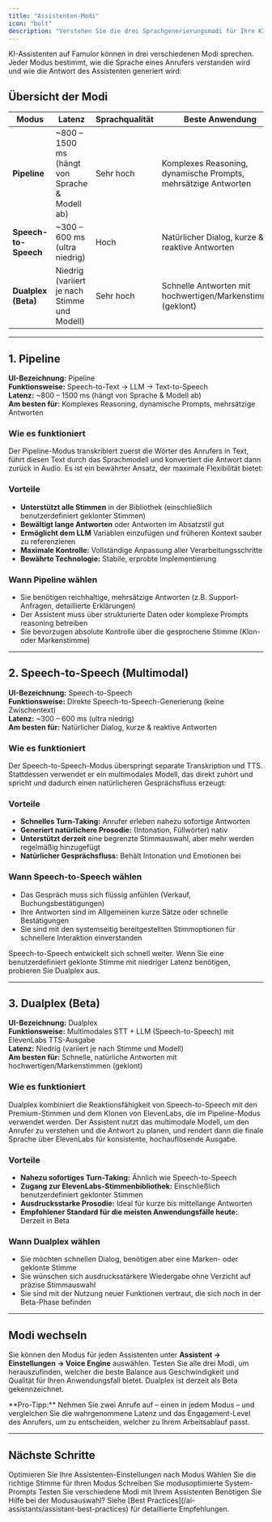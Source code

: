 ```yaml
---
title: "Assistenten-Modi"
icon: "bolt"
description: "Verstehen Sie die drei Sprachgenerierungsmodi für Ihre KI-Assistenten und wann Sie jeden verwenden sollten"
---
```


KI-Assistenten auf Famulor können in drei verschiedenen Modi sprechen. Jeder Modus bestimmt, wie die Sprache eines Anrufers verstanden wird und wie die Antwort des Assistenten generiert wird:

## Übersicht der Modi

| Modus | Latenz | Sprachqualität | Beste Anwendung |
|-------|--------|----------------|-----------------|
| **Pipeline** | ~800 – 1500 ms (hängt von Sprache & Modell ab) | Sehr hoch | Komplexes Reasoning, dynamische Prompts, mehrsätzige Antworten |
| **Speech-to-Speech** | ~300 – 600 ms (ultra niedrig) | Hoch | Natürlicher Dialog, kurze & reaktive Antworten |
| **Dualplex (Beta)** | Niedrig (variiert je nach Stimme und Modell) | Sehr hoch | Schnelle Antworten mit hochwertigen/Markenstimmen (geklont) |

---

## 1. Pipeline

**UI-Bezeichnung:** Pipeline  
**Funktionsweise:** Speech-to-Text → LLM → Text-to-Speech  
**Latenz:** ~800 – 1500 ms (hängt von Sprache & Modell ab)  
**Am besten für:** Komplexes Reasoning, dynamische Prompts, mehrsätzige Antworten

### Wie es funktioniert
Der Pipeline-Modus transkribiert zuerst die Wörter des Anrufers in Text, führt diesen Text durch das Sprachmodell und konvertiert die Antwort dann zurück in Audio. Es ist ein bewährter Ansatz, der maximale Flexibilität bietet:

### Vorteile
- **Unterstützt alle Stimmen** in der Bibliothek (einschließlich benutzerdefiniert geklonter Stimmen)
- **Bewältigt lange Antworten** oder Antworten im Absatzstil gut
- **Ermöglicht dem LLM** Variablen einzufügen und früheren Kontext sauber zu referenzieren
- **Maximale Kontrolle:** Vollständige Anpassung aller Verarbeitungsschritte
- **Bewährte Technologie:** Stabile, erprobte Implementierung

### Wann Pipeline wählen
- Sie benötigen reichhaltige, mehrsätzige Antworten (z.B. Support-Anfragen, detaillierte Erklärungen)
- Der Assistent muss über strukturierte Daten oder komplexe Prompts reasoning betreiben
- Sie bevorzugen absolute Kontrolle über die gesprochene Stimme (Klon- oder Markenstimme)

---

## 2. Speech-to-Speech (Multimodal)

**UI-Bezeichnung:** Speech-to-Speech  
**Funktionsweise:** Direkte Speech-to-Speech-Generierung (keine Zwischentext)  
**Latenz:** ~300 – 600 ms (ultra niedrig)  
**Am besten für:** Natürlicher Dialog, kurze & reaktive Antworten

### Wie es funktioniert
Der Speech-to-Speech-Modus überspringt separate Transkription und TTS. Stattdessen verwendet er ein multimodales Modell, das direkt zuhört und spricht und dadurch einen natürlicheren Gesprächsfluss erzeugt:

### Vorteile
- **Schnelles Turn-Taking:** Anrufer erleben nahezu sofortige Antworten
- **Generiert natürlichere Prosodie:** (Intonation, Füllwörter) nativ
- **Unterstützt derzeit** eine begrenzte Stimmauswahl, aber mehr werden regelmäßig hinzugefügt
- **Natürlicher Gesprächsfluss:** Behält Intonation und Emotionen bei

### Wann Speech-to-Speech wählen
- Das Gespräch muss sich flüssig anfühlen (Verkauf, Buchungsbestätigungen)
- Ihre Antworten sind im Allgemeinen kurze Sätze oder schnelle Bestätigungen
- Sie sind mit den systemseitig bereitgestellten Stimmoptionen für schnellere Interaktion einverstanden

<Info>
Speech-to-Speech entwickelt sich schnell weiter. Wenn Sie eine benutzerdefiniert geklonte Stimme mit niedriger Latenz benötigen, probieren Sie Dualplex aus.
</Info>

---

## 3. Dualplex (Beta)

**UI-Bezeichnung:** Dualplex  
**Funktionsweise:** Multimodales STT + LLM (Speech-to-Speech) mit ElevenLabs TTS-Ausgabe  
**Latenz:** Niedrig (variiert je nach Stimme und Modell)  
**Am besten für:** Schnelle, natürliche Antworten mit hochwertigen/Markenstimmen (geklont)

### Wie es funktioniert
Dualplex kombiniert die Reaktionsfähigkeit von Speech-to-Speech mit den Premium-Stimmen und dem Klonen von ElevenLabs, die im Pipeline-Modus verwendet werden. Der Assistent nutzt das multimodale Modell, um den Anrufer zu verstehen und die Antwort zu planen, und rendert dann die finale Sprache über ElevenLabs für konsistente, hochauflösende Ausgabe.

### Vorteile
- **Nahezu sofortiges Turn-Taking:** Ähnlich wie Speech-to-Speech
- **Zugang zur ElevenLabs-Stimmenbibliothek:** Einschließlich benutzerdefiniert geklonter Stimmen
- **Ausdrucksstarke Prosodie:** Ideal für kurze bis mittellange Antworten
- **Empfohlener Standard für die meisten Anwendungsfälle heute:** Derzeit in Beta

### Wann Dualplex wählen
- Sie möchten schnellen Dialog, benötigen aber eine Marken- oder geklonte Stimme
- Sie wünschen sich ausdrucksstärkere Wiedergabe ohne Verzicht auf präzise Stimmauswahl
- Sie sind mit der Nutzung neuer Funktionen vertraut, die sich noch in der Beta-Phase befinden

---

## Modi wechseln

Sie können den Modus für jeden Assistenten unter **Assistent → Einstellungen → Voice Engine** auswählen. Testen Sie alle drei Modi, um herauszufinden, welcher die beste Balance aus Geschwindigkeit und Qualität für Ihren Anwendungsfall bietet. Dualplex ist derzeit als Beta gekennzeichnet.

<Tip>
**Pro-Tipp:** Nehmen Sie zwei Anrufe auf – einen in jedem Modus – und vergleichen Sie die wahrgenommene Latenz und das Engagement-Level des Anrufers, um zu entscheiden, welcher zu Ihrem Arbeitsablauf passt.
</Tip>

---

## Nächste Schritte

<CardGroup cols={2}>
<Card title="Best Practices" icon="check" href="/ai-assistants/assistant-best-practices">
Optimieren Sie Ihre Assistenten-Einstellungen nach Modus
</Card>
<Card title="Stimmauswahl" icon="microphone" href="/ai-assistants/voice-selection">
Wählen Sie die richtige Stimme für Ihren Modus
</Card>
</CardGroup>

<CardGroup cols={2}>
<Card title="System-Prompt" icon="pen" href="/ai-assistants/system-prompt">
Schreiben Sie modusoptimierte System-Prompts
</Card>
<Card title="Assistenten testen" icon="flask" href="/ai-assistants/testing">
Testen Sie verschiedene Modi mit Ihrem Assistenten
</Card>
</CardGroup>

<Note>
Benötigen Sie Hilfe bei der Modusauswahl? Siehe [Best Practices](/ai-assistants/assistant-best-practices) für detaillierte Empfehlungen.
</Note>